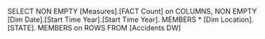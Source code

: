 SELECT 
    NON EMPTY [Measures].[FACT Count]  on COLUMNS,
	NON EMPTY [Dim Date].[Start Time Year].[Start Time Year]. MEMBERS * [Dim Location].[STATE]. MEMBERS  on ROWS
FROM [Accidents DW] 